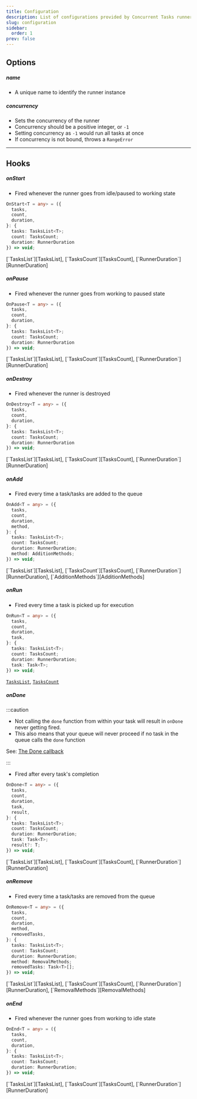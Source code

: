 ```yaml
---
title: Configuration
description: List of configurations provided by Concurrent Tasks runner instance.
slug: configuration
sidebar:
  order: 1
prev: false
---
```



## Options

##### name

<Configuration type="string" defaultValue="Runner-<count>" />

- A unique name to identify the runner instance

##### concurrency

<Configuration type="number" defaultValue="3" />

- Sets the concurrency of the runner
- Concurrency should be a positive integer, or `-1`
- Setting concurrency as `-1` would run all tasks at once
- If concurrency is not bound, throws a `RangeError`

---

## Hooks

##### onStart

<Configuration type="function" defaultValue="undefined" />

- Fired whenever the runner goes from idle/paused to working state

```ts title="Signature" frame="terminal"
OnStart<T = any> = ({
  tasks,
  count,
  duration,
}: {
  tasks: TasksList<T>;
  count: TasksCount;
  duration: RunnerDuration
}) => void;
```

<References>
  [`TasksList`][TasksList], [`TasksCount`][TasksCount],
  [`RunnerDuration`][RunnerDuration]
</References>

##### onPause

<Configuration type="function" defaultValue="undefined" />

- Fired whenever the runner goes from working to paused state

```ts title="Signature" frame="terminal"
OnPause<T = any> = ({
  tasks,
  count,
  duration,
}: {
  tasks: TasksList<T>;
  count: TasksCount;
  duration: RunnerDuration
}) => void;
```

<References>
  [`TasksList`][TasksList], [`TasksCount`][TasksCount],
  [`RunnerDuration`][RunnerDuration]
</References>

##### onDestroy

<Configuration type="function" defaultValue="undefined" />

- Fired whenever the runner is destroyed

```ts title="Signature" frame="terminal"
OnDestroy<T = any> = ({
  tasks,
  count,
  duration,
}: {
  tasks: TasksList<T>;
  count: TasksCount;
  duration: RunnerDuration
}) => void;
```

<References>
  [`TasksList`][TasksList], [`TasksCount`][TasksCount],
  [`RunnerDuration`][RunnerDuration]
</References>

##### onAdd

<Configuration type="function" defaultValue="undefined" />

- Fired every time a task/tasks are added to the queue

```ts title="Signature" frame="terminal"
OnAdd<T = any> = ({
  tasks,
  count,
  duration,
  method,
}: {
  tasks: TasksList<T>;
  count: TasksCount;
  duration: RunnerDuration;
  method: AdditionMethods;
}) => void;
```

<References>
  [`TasksList`][TasksList], [`TasksCount`][TasksCount],
  [`RunnerDuration`][RunnerDuration], [`AdditionMethods`][AdditionMethods]
</References>

##### onRun

<Configuration type="function" defaultValue="undefined" />

- Fired every time a task is picked up for execution

```ts title="Signature" frame="terminal"
OnRun<T = any> = ({
  tasks,
  count,
  duration,
  task,
}: {
  tasks: TasksList<T>;
  count: TasksCount;
  duration: RunnerDuration;
  task: Task<T>;
}) => void;
```

<References>[`TasksList`][TasksList], [`TasksCount`][TasksCount]</References>

##### onDone

<Configuration type="function" defaultValue="undefined" />

:::caution

- Not calling the `done` function from within your task will result in `onDone` never getting fired.
- This also means that your queue will never proceed if no task in the queue calls the `done` function

See: [The Done callback](/done-callback)

:::

- Fired after every task's completion

```ts title="Signature" frame="terminal"
OnDone<T = any> = ({
  tasks,
  count,
  duration,
  task,
  result,
}: {
  tasks: TasksList<T>;
  count: TasksCount;
  duration: RunnerDuration;
  task: Task<T>;
  result?: T;
}) => void;
```

<References>
  [`TasksList`][TasksList], [`TasksCount`][TasksCount],
  [`RunnerDuration`][RunnerDuration]
</References>

##### onRemove

<Configuration type="function" defaultValue="undefined" />

- Fired every time a task/tasks are removed from the queue

```ts title="Signature" frame="terminal"
OnRemove<T = any> = ({
  tasks,
  count,
  duration,
  method,
  removedTasks,
}: {
  tasks: TasksList<T>;
  count: TasksCount;
  duration: RunnerDuration;
  method: RemovalMethods;
  removedTasks: Task<T>[];
}) => void;
```

<References>
  [`TasksList`][TasksList], [`TasksCount`][TasksCount],
  [`RunnerDuration`][RunnerDuration], [`RemovalMethods`][RemovalMethods]
</References>

##### onEnd

<Configuration type="function" defaultValue="undefined" />

- Fired whenever the runner goes from working to idle state

```ts title="Signature" frame="terminal"
OnEnd<T = any> = ({
  tasks,
  count,
  duration,
}: {
  tasks: TasksList<T>;
  count: TasksCount;
  duration: RunnerDuration;
}) => void;
```

<References>
  [`TasksList`][TasksList], [`TasksCount`][TasksCount],
  [`RunnerDuration`][RunnerDuration]
</References>

[TasksList]: /reference/types-and-enums#taskslist
[TasksCount]: /reference/types-and-enums#taskscount
[AdditionMethods]: /reference/types-and-enums/#additionmethods
[RemovalMethods]: /reference/types-and-enums/#removalmethods
[RunnerDuration]: /reference/types-and-enums/#runnerduration
